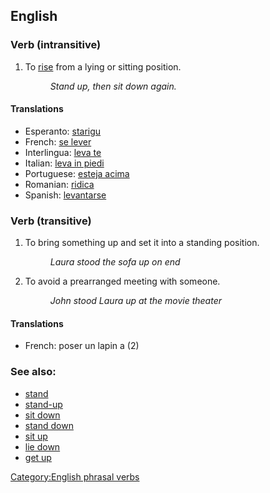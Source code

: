 ==English==
===Verb (intransitive)===

# To [[rise]] from a lying or sitting position.
#: ''Stand up, then sit down again.''

====Translations====

*Esperanto: [[starigu]]
*French: [[se lever]] 
*Interlingua: [[leva te]] 
*Italian: [[leva in piedi]] 
*Portuguese: [[esteja acima]] 
*Romanian: [[ridica]]
*Spanish: [[levantarse]]

===Verb (transitive)===

# To bring something up and set it into a standing position.
#: ''Laura stood the sofa up on end''
# To avoid a prearranged meeting with someone.
#: ''John stood Laura up at the movie theater''

====Translations====
*French: poser un lapin a (2)

=== See also: ===
* [[stand]]
* [[stand-up]]
* [[sit down]]
* [[stand down]]
* [[sit up]]
* [[lie down]]
* [[get up]]


[[Category:English phrasal verbs]]